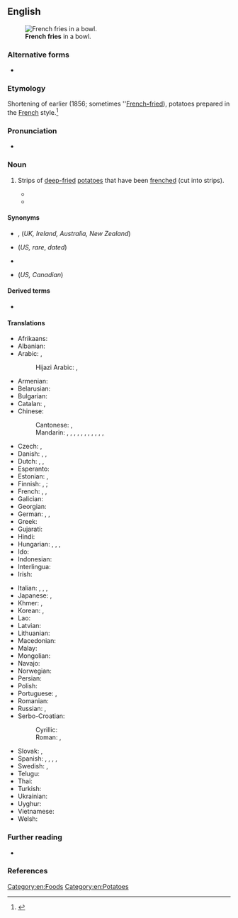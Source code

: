 {{also|French fries}}
==English==
[[Image:Pommes-1.jpg|thumb|'''French fries''' in a bowl.]]

===Alternative forms===
* {{l|en|French fries}}

===Etymology===
Shortening of earlier {{m|en|French fried potatoes}} (1856; sometimes ''[[French-fried potatoes|French'''-'''fried]]), potatoes prepared in the [[French]] style.<ref>{{R:Etymonline}}</ref>

===Pronunciation===
* {{audio|en|LL-Q1860 (eng)-PerfectSoundWhatever-french fries.wav|Audio (CA)}}

===Noun===
{{en-plural noun|sg=french fry}}

# {{lb|en|chiefly|North America}} Strips of [[deep-fried]] [[potatoes]] that have been [[french|frenched]] (cut into strips). {{defdate|from 1903}}
#: {{ux|en|'''French fries''' is a specialty of the house.}}
#* {{quote-book|en|author=Lillian Pettengill|title=Toilers of the Home|year=1903|publisher=Doubleday, Page & Company|location=New York|pageurl=https://archive.org/details/toilershomereco00pettgoog/page/n310/mode/1up|page=292|passage=“What's the matter?” she asked quickly. “Haven't we had all the things before? Soup, chops, peas, '''French fries''', and the fruit pudding–there wasn't a thing new.”}}
#* {{quote-book|en|year=1922|chapter=XXII|publisher=Henry Holt & Company|title=Love Conquers All|page=111|pageurl=https://archive.org/details/loveconquersall00bencgoog/page/n141/mode/1up|author=Robert C. Benchley|authorlink=Robert Benchley|passage=His first official act was to order dinner. “A nice, juicy steak,” he is said to have called for, “'''French fries''', apple pie and a cup of coffee.” It is probable that he really said “a coff of cuppee,” however, as he was a wag of the first water and loved a joke as well as the next king.}}

====Synonyms====
* {{l|en|chips}}, {{l|en|potato chips}} (''UK, Ireland, Australia, New Zealand'')
* {{l|en|freedom fries}} (''US, rare'', ''dated'')
* {{l|en|French-fried potatoes}}
* {{l|en|fries}} (''US, Canadian'')

====Derived terms====
* {{l|en|fries}}

====Translations====
{{trans-top|deep fried strips of potato}}
* Afrikaans: {{t+|af|slaptjips}}
* Albanian: {{t|sq|patate të skuqura|f-p}}
* Arabic: {{t|ar|بَطَاطَا مَقْلِيَّة|f}}, {{t|ar|بَطَاطِس مَقْلِيَّة|f}}
*: Hijazi Arabic: {{t|acw|بطاطس|m|tr=baṭāṭis}}, {{t|acw|بطاطس مقلي|m|tr=baṭāṭis magli}}
* Armenian: {{t+|hy|ֆրի}}
* Belarusian: {{t|be|бу́льба фры|f}}
* Bulgarian: {{t|bg|пъ́ржени карто́фи|m-p}}
* Catalan: {{t|ca|patates fregides|f-p}}, {{t|ca|creïlles fregides|f-p}}
* Chinese:
*: Cantonese: {{t|yue|薯條|sc=Hani}}, {{t|yue|薯条|tr=syu4 tiu4-2|sc=Hani}}
*: Mandarin: {{t+|cmn|炸薯條|sc=Hani}}, {{t+|cmn|炸薯条|tr=zhàshǔtiáo|sc=Hani}}, {{t+|cmn|土豆條|sc=Hani}}, {{t+|cmn|土豆条|tr=tǔdòutiáo|sc=Hani}}, {{t+|cmn|馬鈴薯條|sc=Hani}}, {{t+|cmn|马铃薯条|tr=mǎlíngshǔtiáo|sc=Hani}}, {{t+|cmn|炸土豆條|sc=Hani}}, {{t+|cmn|炸土豆条|tr=zhátǔdòutiáo|sc=Hani}}, {{t+|cmn|薯條|sc=Hani}}, {{t+|cmn|薯条|tr=shǔtiáo|sc=Hani}}, {{t+|cmn|法式薯條}}, {{t+|cmn|法式薯条|tr=fǎshì shǔtiáo}}
* Czech: {{t+|cs|hranolky|m-p}}, {{t|cs|pomfrity|p}}
* Danish: {{t+|da|pomfrit|c}}, {{t+|da|pommes frites|p}}, {{t|da|fritter|p}}
* Dutch: {{qualifier|southern Netherlands|Belgium}} {{t+|nl|friet}}, {{qualifier|northern Netherlands}} {{t+|nl|patat}}, {{qualifier|Belgium}} {{t+|nl|frieten}}
* Esperanto: {{t+|eo|terpomfingroj}}
* Estonian: {{t|et|friikartulid|p}}, {{t|et|friikad|p}}
* Finnish: {{t+|fi|ranskalaiset perunat}}, {{t+|fi|ranskanperunat}}; {{t|fi|ranskikset|p}}
* French: {{t+|fr|frites|f-p}}, {{t+|fr|pommes frites|f-p}}, {{t|fr|pommes allumettes|f-p}}
* Galician: {{t|gl|patacas fritas|f-p}}
* Georgian: {{t|ka|კარტოფილი ფრი}}
* German: {{t+|de|Pommes frites|f-p}}, {{t+|de|Pommes|f-p}}, {{t+|de|Fritten|f-p}}
* Greek: {{t|el|τηγανητές πατάτες|f-p}}
* Gujarati: {{t|gu|ફ્રેન્ચ ફ્રાઈસ}}
* Hindi: {{t|hi|फ़्रेंच फ़्राइज़}}
* Hungarian: {{t+|hu|hasábburgonya}}, {{t+|hu|szalmakrumpli}}, {{t|hu|sült burgonya}}, {{t+|hu|sült krumpli}}
* Ido: {{t|io|potato-fritajo}}
* Indonesian: {{t|id|kentang goreng}}
* Interlingua: {{t|ia|patatas frite}}
* Irish: {{t|ga|sceallóga|f-p}}
{{trans-mid}}
* Italian: {{t|it|patata fritta|f}} {{qualifier|colloquial}}, {{t|it|patate fritte|f-p}} {{qualifier|colloquial}}, {{t|it|patatine fritte|f-p}}, {{t|it|patatina fritta|f}}
* Japanese: {{t+|ja|フライドポテト|tr=furaidopoteto|sc=Jpan}}, {{t+|ja|フレンチフライ|tr=furenchifurai|sc=Jpan}}
* Khmer: {{t|km|ដំឡូងបារាំង}}, {{t|km|ដំឡូងបារាំងបំពង}}
* Korean: {{t|ko|감자 튀김}}, {{t|ko|프렌치 프라이}}
* Lao: {{t|lo|ມັນຝຣັ່ງທອດ}}
* Latvian: {{t|lv|frī kartupeļi|p}}
* Lithuanian: {{t|lt|bulvytės fri}}
* Macedonian: {{t|mk|помфри́т|m}}
* Malay: {{t+|ms|kentang goreng}}
* Mongolian: {{t|mn|шарсан төмс|sc=Cyrl}}
* Navajo: {{t|nv|nímasii ádaałtsʼóózígo niheeshgizhgo akʼah bee shibézhígíí}}
* Norwegian: {{t|no|pommes frites|m}}
* Persian: {{t|fa|سیب‌زمینی سرخ‌کرده|tr=sib-zamini-ye sorx-karde|sc=fa-Arab}}
* Polish: {{t+|pl|frytki|f-p}}
* Portuguese: {{t|pt|batatas fritas|f-p}}, {{t+|pt|batatinha frita|f}}
* Romanian: {{t|ro|cartofi prăjiți|m-p}}
* Russian: {{t+|ru|карто́фель фри|m}}, {{t+|ru|чи́псы|m-p}}
* Serbo-Croatian:
*: Cyrillic: {{t|sh|по̀мфрит|m}}
*: Roman: {{t+|sh|pòmfrit|m}}, {{t|sh|prženi krumpirići|p}}
* Slovak: {{t|sk|hranolčeky|m-p}}, {{t|sk|pomfritky|p}}
* Spanish: {{qualifier|Spain}} {{t|es|patatas fritas|f-p}}, {{qualifier|Mexico}} {{t+|es|papas fritas|f-p}}, {{qualifier|Nicaragua}} {{t|es|papitas fritas|f-p}}, {{t|es|papas a la francesa|f-p}}, {{t|es|patatas a la francesa|f-p}}
* Swedish: {{t+|sv|pommes frites|c}}, {{t+|sv|strips|p}}
* Telugu: {{t|te|ఫ్రెంచ్ ఫ్రైస్}}
* Thai: {{t|th|มันฝรั่งทอด}}
* Turkish: {{t+|tr|patates kızartması}}
* Ukrainian: {{t|uk|карто́пля фрі|f}}
* Uyghur: {{t|ug|بەرەڭگە قەلەمچىسى}}
* Vietnamese: {{t|vi|khoai tây chiên|lit=fried western potato}}
* Welsh: {{t+|cy|sglodion}}
{{trans-bottom}}

===Further reading===
* {{pedia}}

===References===
<references/>

[[Category:en:Foods]]
[[Category:en:Potatoes]]
